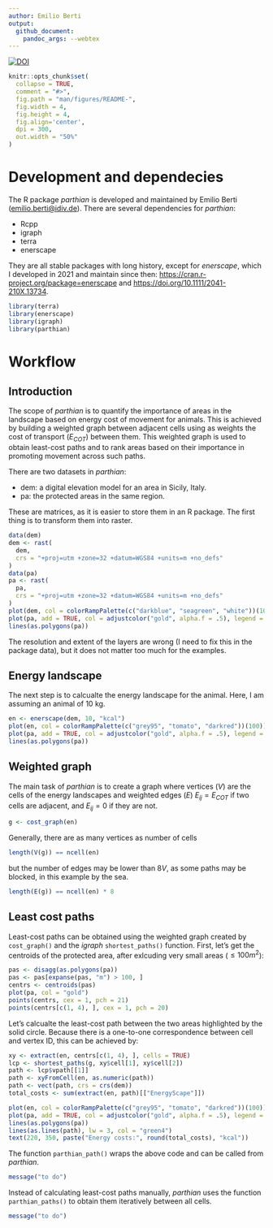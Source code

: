 ```yaml
---
author: Emilio Berti
output: 
  github_document:
    pandoc_args: --webtex
---
```


[![DOI](https://zenodo.org/badge/DOI/10.5281/zenodo.10890031.svg)](https://doi.org/10.5281/zenodo.10890031)

```r
knitr::opts_chunk$set(
  collapse = TRUE,
  comment = "#>",
  fig.path = "man/figures/README-",
  fig.width = 4,
  fig.height = 4,
  fig.align='center',
  dpi = 300,
  out.width = "50%"
)
```

# Development and dependecies

The R package _parthian_ is developed and maintained by Emilio Berti (<emilio.berti@idiv.de>).
There are several dependencies for _parthian_:

  - Rcpp
  - igraph
  - terra
  - enerscape
  
They are all stable packages with long history, except for _enerscape_, which I developed in 2021 and maintain since then: <https://cran.r-project.org/package=enerscape> and <https://doi.org/10.1111/2041-210X.13734>.

```r
library(terra)
library(enerscape)
library(igraph)
library(parthian)
```

# Workflow

## Introduction

The scope of _parthian_ is to quantify the importance of areas in the landscape based on energy cost of movement for animals.
This is achieved by building a weighted graph between adjacent cells using as weights the cost of transport ($E_{COT}$) between them.
This weighted graph is used to obtain least-cost paths and to rank areas based on their importance in promoting movement across such paths.

There are two datasets in _parthian_:

  - dem: a digital elevation model for an area in Sicily, Italy.
  - pa: the protected areas in the same region.

These are matrices, as it is easier to store them in an R package.
The first thing is to transform them into raster.

```r
data(dem)
dem <- rast(
  dem,
  crs = "+proj=utm +zone=32 +datum=WGS84 +units=m +no_defs"
)
data(pa)
pa <- rast(
  pa,
  crs = "+proj=utm +zone=32 +datum=WGS84 +units=m +no_defs"
)
plot(dem, col = colorRampPalette(c("darkblue", "seagreen", "white"))(100))
plot(pa, add = TRUE, col = adjustcolor("gold", alpha.f = .5), legend = FALSE)
lines(as.polygons(pa))
```

The resolution and extent of the layers are wrong (I need to fix this in the package data), but it does not matter too much for the examples.

## Energy landscape

The next step is to calcualte the energy landscape for the animal.
Here, I am assuming an animal of 10 kg.

```r
en <- enerscape(dem, 10, "kcal")
plot(en, col = colorRampPalette(c("grey95", "tomato", "darkred"))(100))
plot(pa, add = TRUE, col = adjustcolor("gold", alpha.f = .5), legend = FALSE)
lines(as.polygons(pa))
```


## Weighted graph 

The main task of _parthian_ is to create a graph where vertices (_V_) are the cells of the energy landscapes and weighted edges (_E_) $E_{ij} = E_{COT}$ if two cells are adjacent, and $E_{ij} = 0$ if they are not.

```r
g <- cost_graph(en)
```

Generally, there are as many vertices as number of cells

```r
length(V(g)) == ncell(en)
```

but the number of edges may be lower than $8V$, as some paths may be blocked, in this example by the sea.

```r
length(E(g)) == ncell(en) * 8
```

## Least cost paths
Least-cost paths can be obtained using the weighted graph created by `cost_graph()` and the _igraph_ `shortest_paths()` function.
First, let's get the centroids of the protected area, after exlcuding very small areas ($\leq 100 m^2$):

```r
pas <- disagg(as.polygons(pa))
pas <- pas[expanse(pas, "m") > 100, ]
centrs <- centroids(pas)
plot(pa, col = "gold")
points(centrs, cex = 1, pch = 21)
points(centrs[c(1, 4), ], cex = 1, pch = 20)
```
Let's calcualte the least-cost path between the two areas highlighted by the solid circle.
Because there is a one-to-one correspondence between cell and vertex ID, this can be achieved by:

```r
xy <- extract(en, centrs[c(1, 4), ], cells = TRUE)
lcp <- shortest_paths(g, xy$cell[1], xy$cell[2])
path <- lcp$vpath[[1]]
path <- xyFromCell(en, as.numeric(path))
path <- vect(path, crs = crs(dem))
total_costs <- sum(extract(en, path)[["EnergyScape"]])
```

```r
plot(en, col = colorRampPalette(c("grey95", "tomato", "darkred"))(100))
plot(pa, add = TRUE, col = adjustcolor("gold", alpha.f = .5), legend = FALSE)
lines(as.polygons(pa))
lines(as.lines(path), lw = 3, col = "green4")
text(220, 350, paste("Energy costs:", round(total_costs), "kcal"))
```

The function `parthian_path()` wraps the above code and can be called from _parthian_.

```r
message("to do")
```

Instead of calculating least-cost paths manually, _parthian_ uses the function `parthian_paths()` to obtain them iteratively between all cells.

```r
message("to do")
```

